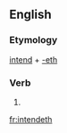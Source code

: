 ==English==

===Etymology===
[[intend]] + [[-eth]]

===Verb===
{{en-verb form}}

# {{archaic third-person singular of|intend}}

[[fr:intendeth]]